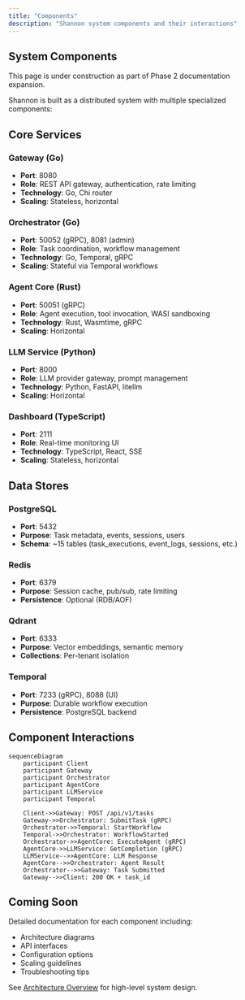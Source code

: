 ```yaml
---
title: "Components"
description: "Shannon system components and their interactions"
---
```


## System Components

<Note>
This page is under construction as part of Phase 2 documentation expansion.
</Note>

Shannon is built as a distributed system with multiple specialized components:

## Core Services

### Gateway (Go)
- **Port**: 8080
- **Role**: REST API gateway, authentication, rate limiting
- **Technology**: Go, Chi router
- **Scaling**: Stateless, horizontal

### Orchestrator (Go)
- **Port**: 50052 (gRPC), 8081 (admin)
- **Role**: Task coordination, workflow management
- **Technology**: Go, Temporal, gRPC
- **Scaling**: Stateful via Temporal workflows

### Agent Core (Rust)
- **Port**: 50051 (gRPC)
- **Role**: Agent execution, tool invocation, WASI sandboxing
- **Technology**: Rust, Wasmtime, gRPC
- **Scaling**: Horizontal

### LLM Service (Python)
- **Port**: 8000
- **Role**: LLM provider gateway, prompt management
- **Technology**: Python, FastAPI, litellm
- **Scaling**: Horizontal

### Dashboard (TypeScript)
- **Port**: 2111
- **Role**: Real-time monitoring UI
- **Technology**: TypeScript, React, SSE
- **Scaling**: Stateless, horizontal

## Data Stores

### PostgreSQL
- **Port**: 5432
- **Purpose**: Task metadata, events, sessions, users
- **Schema**: ~15 tables (task_executions, event_logs, sessions, etc.)

### Redis
- **Port**: 6379
- **Purpose**: Session cache, pub/sub, rate limiting
- **Persistence**: Optional (RDB/AOF)

### Qdrant
- **Port**: 6333
- **Purpose**: Vector embeddings, semantic memory
- **Collections**: Per-tenant isolation

### Temporal
- **Port**: 7233 (gRPC), 8088 (UI)
- **Purpose**: Durable workflow execution
- **Persistence**: PostgreSQL backend

## Component Interactions

```mermaid
sequenceDiagram
    participant Client
    participant Gateway
    participant Orchestrator
    participant AgentCore
    participant LLMService
    participant Temporal

    Client->>Gateway: POST /api/v1/tasks
    Gateway->>Orchestrator: SubmitTask (gRPC)
    Orchestrator->>Temporal: StartWorkflow
    Temporal->>Orchestrator: WorkflowStarted
    Orchestrator->>AgentCore: ExecuteAgent (gRPC)
    AgentCore->>LLMService: GetCompletion (gRPC)
    LLMService-->>AgentCore: LLM Response
    AgentCore-->>Orchestrator: Agent Result
    Orchestrator-->>Gateway: Task Submitted
    Gateway-->>Client: 200 OK + task_id
```

## Coming Soon

Detailed documentation for each component including:
- Architecture diagrams
- API interfaces
- Configuration options
- Scaling guidelines
- Troubleshooting tips

See [Architecture Overview](/architecture/overview) for high-level system design.
